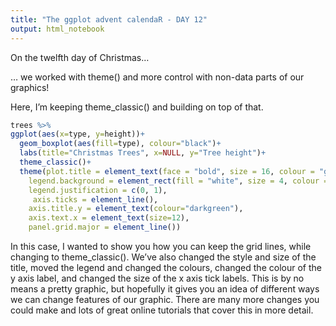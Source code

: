 ```yaml
---
title: "The ggplot advent calendaR - DAY 12"
output: html_notebook
---
```


On the twelfth day of Christmas...

... we worked with theme() and more control with non-data parts of our graphics!

Here, I'm keeping theme_classic() and building on top of that.
```r
trees %>%
ggplot(aes(x=type, y=height))+
  geom_boxplot(aes(fill=type), colour="black")+
  labs(title="Christmas Trees", x=NULL, y="Tree height")+
  theme_classic()+
  theme(plot.title = element_text(face = "bold", size = 16, colour = "gold"),
    legend.background = element_rect(fill = "white", size = 4, colour = "red"),
    legend.justification = c(0, 1),
     axis.ticks = element_line(),
    axis.title.y = element_text(colour="darkgreen"),
    axis.text.x = element_text(size=12),
    panel.grid.major = element_line())
```

In this case, I wanted to show you how you can keep the grid lines, while changing to theme_classic(). We've also changed the style and size of the title, moved the legend and changed the colours, changed the colour of the y axis label, and changed the size of the x axis tick labels. This is by no means a pretty graphic, but hopefully it gives you an idea of different ways we can change features of our graphic. There are many more changes you could make and lots of great online tutorials that cover this in more detail.